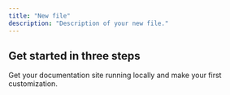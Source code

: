 ```yaml
---
title: "New file"
description: "Description of your new file."
---
```


## Get started in three steps

Get your documentation site running locally and make your first customization.